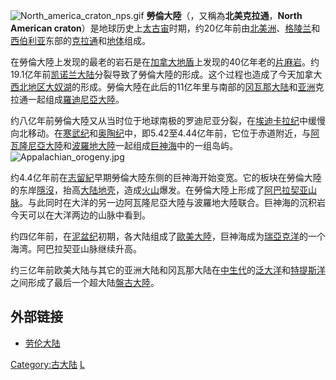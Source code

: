 [[File:North_america_craton_nps.gif|thumb]]
'''勞倫大陸'''（{{lang|la|Laurentia}}，又稱為'''北美克拉通'''，'''North American craton'''）是地球历史上[[太古宙|太古宙]]时期，约20亿年前由[[北美洲|北美洲]]、[[格陵兰|格陵兰]]和[[西伯利亚|西伯利亚]]东部的[[克拉通|克拉通]]和[[地体|地体]]组成。

在勞倫大陸上发现的最老的岩石是在[[加拿大地盾|加拿大地盾]]上发现的40亿年老的[[片麻岩|片麻岩]]。约19.1亿年前[[凯诺兰大陆|凯诺兰大陆]]分裂导致了勞倫大陸的形成。这个过程也造成了今天加拿大[[西北地区_(加拿大)|西北地区]][[大奴湖|大奴湖]]的形成。勞倫大陸在此后的11亿年里与南部的[[冈瓦那大陆|冈瓦那大陆]]和[[亚洲|亚洲]]克拉通一起组成[[羅迪尼亞大陸|羅迪尼亞大陸]]。

约八亿年前勞倫大陸又从当时位于地球南极的罗迪尼亚分裂，在[[埃迪卡拉纪|埃迪卡拉纪]]中缓慢向北移动。在[[寒武纪|寒武纪]]和[[奥陶纪|奥陶纪]]中，即5.42至4.44亿年前，它位于赤道附近，与[[阿瓦隆尼亞大陸|阿瓦隆尼亞大陸]]和[[波羅地大陸|波羅地大陸]]一起组成[[巨神海|巨神海]]中的一组岛屿。
[[File:Appalachian_orogeny.jpg|thumb]]

约4.4亿年前在[[志留紀|志留紀]]早期勞倫大陸东侧的巨神海开始变宽。它的板块在勞倫大陸的东岸[[隱沒帶|隱沒]]，抬高[[大陆地壳|大陆地壳]]，造成[[火山|火山]]爆发。在勞倫大陸上形成了[[阿巴拉契亚山脉|阿巴拉契亚山脉]]。与此同时在大洋的另一边阿瓦隆尼亞大陸与波羅地大陸联合。巨神海的沉积岩今天可以在大洋两边的山脉中看到。

约四亿年前，在[[泥盆纪|泥盆纪]]初期，各大陆组成了[[歐美大陸|歐美大陸]]，巨神海成为[[瑞亞克洋|瑞亞克洋]]的一个海湾。阿巴拉契亚山脉继续升高。

约三亿年前欧美大陆与其它的亚洲大陆和冈瓦那大陆在[[中生代|中生代]]的[[泛大洋|泛大洋]]和[[特提斯洋|特提斯洋]]之间形成了最后一个超大陆[[盤古大陸|盤古大陸]]。

==外部链接==
* [https://web.archive.org/web/20081106010107/http://www.palaeos.com/Earth/Geography/Laurentia.htm 劳伦大陆]
{{洲|state=uncollapsed}}

[[Category:古大陆|Category:古大陆]]
[[Category:克拉通|L]]